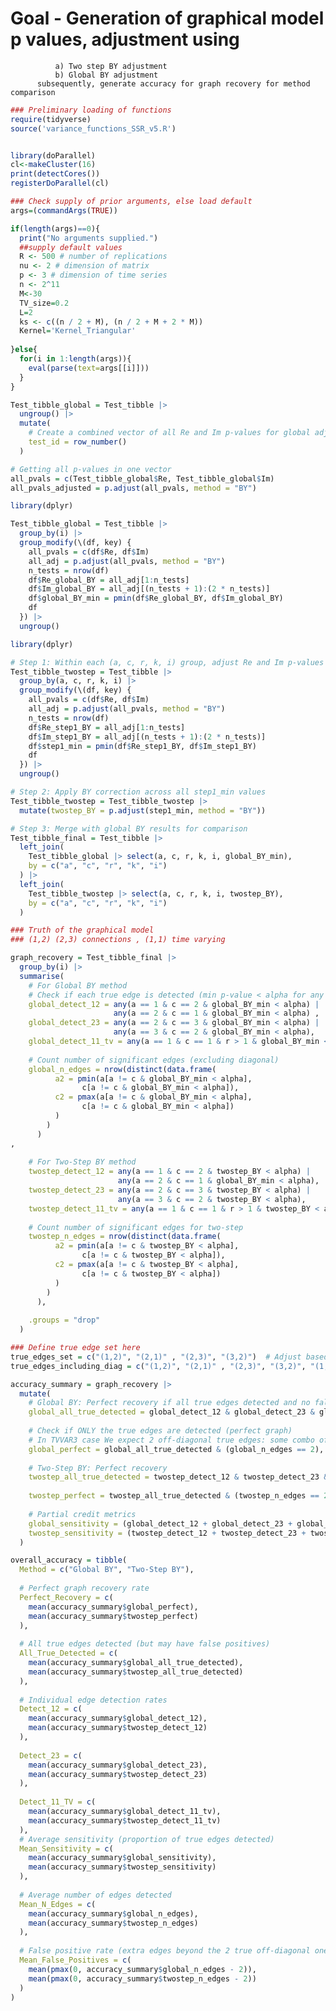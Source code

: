 # Goal - Generation of graphical model p values, adjustment using 
              a) Two step BY adjustment
              b) Global BY adjustment
          subsequently, generate accuracy for graph recovery for method comparison

```r
### Preliminary loading of functions
require(tidyverse)
source('variance_functions_SSR_v5.R')


library(doParallel)
cl<-makeCluster(16)
print(detectCores())
registerDoParallel(cl)

### Check supply of prior arguments, else load default 
args=(commandArgs(TRUE))

if(length(args)==0){
  print("No arguments supplied.")
  ##supply default values
  R <- 500 # number of replications
  nu <- 2 # dimension of matrix
  p <- 3 # dimension of time series
  n <- 2^11
  M<-30
  TV_size=0.2
  L=2
  ks <- c((n / 2 + M), (n / 2 + M + 2 * M))
  Kernel='Kernel_Triangular'
  
}else{
  for(i in 1:length(args)){
    eval(parse(text=args[[i]]))
  }
}
```

```r
Test_tibble_global = Test_tibble |>
  ungroup() |>
  mutate(
    # Create a combined vector of all Re and Im p-values for global adjustment
    test_id = row_number()
  )

# Getting all p-values in one vector
all_pvals = c(Test_tibble_global$Re, Test_tibble_global$Im)
all_pvals_adjusted = p.adjust(all_pvals, method = "BY")
```

```r
library(dplyr)

Test_tibble_global = Test_tibble |>
  group_by(i) |>
  group_modify(\(df, key) {
    all_pvals = c(df$Re, df$Im)
    all_adj = p.adjust(all_pvals, method = "BY")
    n_tests = nrow(df)
    df$Re_global_BY = all_adj[1:n_tests]
    df$Im_global_BY = all_adj[(n_tests + 1):(2 * n_tests)]
    df$global_BY_min = pmin(df$Re_global_BY, df$Im_global_BY)
    df
  }) |>
  ungroup()


```

```r
library(dplyr)

# Step 1: Within each (a, c, r, k, i) group, adjust Re and Im p-values jointly
Test_tibble_twostep = Test_tibble |>
  group_by(a, c, r, k, i) |>
  group_modify(\(df, key) {
    all_pvals = c(df$Re, df$Im)
    all_adj = p.adjust(all_pvals, method = "BY")
    n_tests = nrow(df)
    df$Re_step1_BY = all_adj[1:n_tests]
    df$Im_step1_BY = all_adj[(n_tests + 1):(2 * n_tests)]
    df$step1_min = pmin(df$Re_step1_BY, df$Im_step1_BY)
    df
  }) |>
  ungroup()

# Step 2: Apply BY correction across all step1_min values
Test_tibble_twostep = Test_tibble_twostep |>
  mutate(twostep_BY = p.adjust(step1_min, method = "BY"))

# Step 3: Merge with global BY results for comparison
Test_tibble_final = Test_tibble |>
  left_join(
    Test_tibble_global |> select(a, c, r, k, i, global_BY_min),
    by = c("a", "c", "r", "k", "i")
  ) |>
  left_join(
    Test_tibble_twostep |> select(a, c, r, k, i, twostep_BY),
    by = c("a", "c", "r", "k", "i")
  )

```

```r
### Truth of the graphical model
### (1,2) (2,3) connections , (1,1) time varying

graph_recovery = Test_tibble_final |>
  group_by(i) |>
  summarise(
    # For Global BY method
    # Check if each true edge is detected (min p-value < alpha for any r)
    global_detect_12 = any(a == 1 & c == 2 & global_BY_min < alpha) |
                       any(a == 2 & c == 1 & global_BY_min < alpha) ,
    global_detect_23 = any(a == 2 & c == 3 & global_BY_min < alpha) | 
                       any(a == 3 & c == 2 & global_BY_min < alpha),
    global_detect_11_tv = any(a == 1 & c == 1 & r > 1 & global_BY_min < alpha),
    
    # Count number of significant edges (excluding diagonal)
    global_n_edges = nrow(distinct(data.frame(
          a2 = pmin(a[a != c & global_BY_min < alpha],
                c[a != c & global_BY_min < alpha]),
          c2 = pmax(a[a != c & global_BY_min < alpha],
                c[a != c & global_BY_min < alpha])
          )
        )
      )
,
    
    # For Two-Step BY method  
    twostep_detect_12 = any(a == 1 & c == 2 & twostep_BY < alpha) |
                        any(a == 2 & c == 1 & global_BY_min < alpha),
    twostep_detect_23 = any(a == 2 & c == 3 & twostep_BY < alpha) |
                        any(a == 3 & c == 2 & twostep_BY < alpha),
    twostep_detect_11_tv = any(a == 1 & c == 1 & r > 1 & twostep_BY < alpha),
    
    # Count number of significant edges for two-step
    twostep_n_edges = nrow(distinct(data.frame(
          a2 = pmin(a[a != c & twostep_BY < alpha],
                c[a != c & twostep_BY < alpha]),
          c2 = pmax(a[a != c & twostep_BY < alpha],
                c[a != c & twostep_BY < alpha])
          )
        )
      ),
    
    .groups = "drop"
  )
```

```r
### Define true edge set here
true_edges_set = c("(1,2)", "(2,1)" , "(2,3)", "(3,2)")  # Adjust based on your actual model
true_edges_including_diag = c("(1,2)", "(2,1)" , "(2,3)", "(3,2)", "(1,1)")

accuracy_summary = graph_recovery |>
  mutate(
    # Global BY: Perfect recovery if all true edges detected and no false positives
    global_all_true_detected = global_detect_12 & global_detect_23 & global_detect_11_tv,
    
    # Check if ONLY the true edges are detected (perfect graph)
    # In TVVAR3 case We expect 2 off-diagonal true edges: some combo of (1,2) and (3,2)
    global_perfect = global_all_true_detected & (global_n_edges == 2),
    
    # Two-Step BY: Perfect recovery
    twostep_all_true_detected = twostep_detect_12 & twostep_detect_23 & twostep_detect_11_tv,
    
    twostep_perfect = twostep_all_true_detected & (twostep_n_edges == 2),
    
    # Partial credit metrics
    global_sensitivity = (global_detect_12 + global_detect_23 + global_detect_11_tv) / 3,
    twostep_sensitivity = (twostep_detect_12 + twostep_detect_23 + twostep_detect_11_tv) / 3
  )
```

```r
overall_accuracy = tibble(
  Method = c("Global BY", "Two-Step BY"),
  
  # Perfect graph recovery rate
  Perfect_Recovery = c(
    mean(accuracy_summary$global_perfect),
    mean(accuracy_summary$twostep_perfect)
  ),
  
  # All true edges detected (but may have false positives)
  All_True_Detected = c(
    mean(accuracy_summary$global_all_true_detected),
    mean(accuracy_summary$twostep_all_true_detected)
  ),
  
  # Individual edge detection rates
  Detect_12 = c(
    mean(accuracy_summary$global_detect_12),
    mean(accuracy_summary$twostep_detect_12)
  ),
  
  Detect_23 = c(
    mean(accuracy_summary$global_detect_23),
    mean(accuracy_summary$twostep_detect_23)
  ),
  
  Detect_11_TV = c(
    mean(accuracy_summary$global_detect_11_tv),
    mean(accuracy_summary$twostep_detect_11_tv)
  ),
  # Average sensitivity (proportion of true edges detected)
  Mean_Sensitivity = c(
    mean(accuracy_summary$global_sensitivity),
    mean(accuracy_summary$twostep_sensitivity)
  ),
  
  # Average number of edges detected
  Mean_N_Edges = c(
    mean(accuracy_summary$global_n_edges),
    mean(accuracy_summary$twostep_n_edges)
  ),
  
  # False positive rate (extra edges beyond the 2 true off-diagonal ones)
  Mean_False_Positives = c(
    mean(pmax(0, accuracy_summary$global_n_edges - 2)),
    mean(pmax(0, accuracy_summary$twostep_n_edges - 2))
  )
)

```

